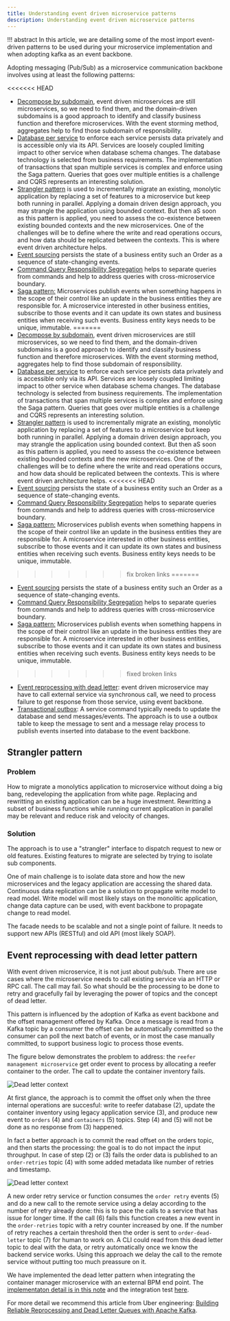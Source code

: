 ```yaml
---
title: Understanding event driven microservice patterns
description: Understanding event driven microservice patterns
---
```


!!! abstract
    In this article, we are detailing some of the most import event-driven patterns to be used during your microservice implementation and when adopting kafka as an event backbone.

Adopting messaging (Pub/Sub) as a microservice communication backbone involves using at least the following patterns:

<<<<<<< HEAD
* [Decompose by subdomain](https://microservices.io/patterns/decomposition/decompose-by-subdomain.html), event driven microservices are still microservices, so we need to find them, and the domain-driven subdomains is a good approach to identify and classify business function and therefore microservices. With the event storming method, aggregates help to find those subdomain of responsibility.
* [Database per service](https://microservices.io/patterns/data/database-per-service.html) to enforce each service persists data privately and is accessible only via its API. Services are loosely coupled limiting impact to other service when database schema changes. The database technology is selected from business requirements. The implementation of transactions that span multiple services is complex and enforce using the Saga pattern. Queries that goes over multiple entities is a challenge and CQRS represents an interesting solution.
* [Strangler pattern](#strangler-pattern) is used to incrementally migrate an existing, monolytic application by replacing a set of features to a microservice but keep both running in parallel. Applying a domain driven design approach, you may strangle the application using bounded context. But then aS soon as this pattern is applied, you need to assess the co-existence between existing bounded contexts and the new microservices. One of the challenges will be to define where the write and read operations occurs, and how data should be replicated between the contexts. This is where event driven architecture helps.
* [Event sourcing](./event-sourcing/) persists the state of a business entity such an Order as a sequence of state-changing events.
* [Command Query Responsibility Segregation](./cqrs/) helps to separate queries from commands and help to address queries with cross-microservice boundary.
* [Saga pattern:](./saga/) Microservices publish events when something happens in the scope of their control like an update in the business entities they are responsible for. A microservice interested in other business entities, subscribe to those events and it can update its own states and business entities when receiving such events. Business entity keys needs to be unique, immutable.
=======
* [Decompose by subdomain](https://microservices.io/patterns/decomposition/decompose-by-subdomain.html), event driven microservices are still microservices, so we need to find them, and the domain-driven subdomains is a good approach to identify and classify business function and therefore microservices. With the event storming method, aggregates help to find those subdomain of responsibility. 
* [Database per service](https://microservices.io/patterns/data/database-per-service.html) to enforce each service persists data privately and is accessible only via its API. Services are loosely coupled limiting impact to other service when database schema changes. The database technology is selected from business requirements. The implementation of transactions that span multiple services is complex and enforce using the Saga pattern. Queries that goes over multiple entities is a challenge and CQRS represents an interesting solution. 
* [Strangler pattern](#strangler-pattern) is used to incrementally migrate an existing, monolytic application by replacing a set of features to a microservice but keep both running in parallel. Applying a domain driven design approach, you may strangle the application using bounded context. But then aS soon as this pattern is applied, you need to assess the co-existence between existing bounded contexts and the new microservices. One of the challenges will be to define where the write and read operations occurs, and how data should be replicated between the contexts. This is where event driven architecture helps. 
<<<<<<< HEAD
* [Event sourcing](event-sourcing.mdx) persists the state of a business entity such an Order as a sequence of state-changing events. 
* [Command Query Responsibility Segregation](cqrs.mdx) helps to separate queries from commands and help to address queries with cross-microservice boundary.
* [Saga pattern:](saga.mdx) Microservices publish events when something happens in the scope of their control like an update in the business entities they are responsible for. A microservice interested in other business entities, subscribe to those events and it can update its own states and business entities when receiving such events. Business entity keys needs to be unique, immutable.
>>>>>>> fix broken links
=======
* [Event sourcing](event-sourcing/) persists the state of a business entity such an Order as a sequence of state-changing events. 
* [Command Query Responsibility Segregation](cqrs/) helps to separate queries from commands and help to address queries with cross-microservice boundary.
* [Saga pattern:](saga/) Microservices publish events when something happens in the scope of their control like an update in the business entities they are responsible for. A microservice interested in other business entities, subscribe to those events and it can update its own states and business entities when receiving such events. Business entity keys needs to be unique, immutable.
>>>>>>> fixed broken links
* [Event reprocessing with dead letter](#event-reprocessing-with-dead-letter-pattern): event driven microservice may have to call external service via synchronous call, we need to process failure to get response from those service, using event backbone.
* [Transactional outbox](https://microservices.io/patterns/data/transactional-outbox.html): A service command typically needs to update the database and send messages/events. The approach is to use a outbox table to keep the message to sent and a message relay process to publish events inserted into database to the event backbone.


## Strangler pattern

### Problem

How to migrate a monolytics application to microservice without doing a big bang, redeveloping the application from white page. Replacing and rewritting an existing application can be a huge investment. Rewritting a subset of business functions while running current application in parallel may be relevant and reduce risk and velocity of changes.

### Solution

The approach is to use a "strangler" interface to dispatch request to new or old features. Existing features to migrate are selected by trying to isolate sub components.

One of main challenge is to isolate data store and how the new microservices and the legacy application are accessing the shared data. Continuous data replication can be a solution to propagate write model to read model. Write model will most likely stays on the monolitic application, change data capture can be used, with event backbone to propagate change to read model.

The facade needs to be scalable and not a single point of failure. It needs to support new APIs (RESTful) and old API (most likely SOAP).

## Event reprocessing with dead letter pattern

With event driven microservice, it is not just about pub/sub. There are use cases where the microservice needs to call existing service via an HTTP or RPC call. The call may fail. So what should be the processing to be done to retry and gracefully fail by leveraging the power of topics and the concept of dead letter.

This pattern is influenced by the adoption of Kafka as event backbone and the offset management offered by Kafka. Once a message is read from a Kafka topic by a consumer the offset can be automatically committed so the consumer can poll the next batch of events, or in most the case manually committed, to support business logic to process those events.

The figure below demonstrates the problem to address: the `reefer management microservice` get order event to process by allocating a reefer container to the order. The call to update the container inventory fails.

![Dead letter context](images/dl-1.png)

At first glance, the approach is to commit the offset only when the three internal operations are succesful: write to reefer database (2), update the container inventory using legacy application service (3), and produce new event to `orders` (4) and `containers` (5) topics. Step (4) and (5) will not be done as no response from (3) happened.

In fact a better approach is to commit the read offset on the orders topic, and then starts the processing: the goal is to do not impact the input throughput. In case of step (2) or (3) fails the order data is published to an `order-retries` topic (4) with some added metadata like number of retries and timestamp.

![Dead letter context](images/dl-2.png)

A new order retry service or function consumes the `order retry` events (5) and do a new call to the remote service using a delay according to the number of retry already done: this is to pace the calls to a service that has issue for longer time. If the call (6) fails this function creates a new event in the `order-retries` topic with a retry counter increased by one. If the number of retry reaches a certain threshold then the order is sent to `order-dead-letter` topic (7) for human to work on. A CLI could read from this dead letter topic to deal with the data, or retry automatically once we know the backend service works. Using this approach we delay the call to the remote service without putting too much preassure on it.

We have implemented the dead letter pattern when integrating the container manager microservice with an external BPM end point. The [implementaton detail is in this note](https://ibm-cloud-architecture.github.io/refarch-kc/itg-tests/dlq/dlq/) and the integration test [here](https://github.com/ibm-cloud-architecture/refarch-kc/blob/master/itg-tests/es-it/ContainerAnomalyDlq.py).

For more detail we recommend this article from Uber engineering: [Building Reliable Reprocessing and Dead Letter Queues with Apache Kafka](https://eng.uber.com/reliable-reprocessing/).

